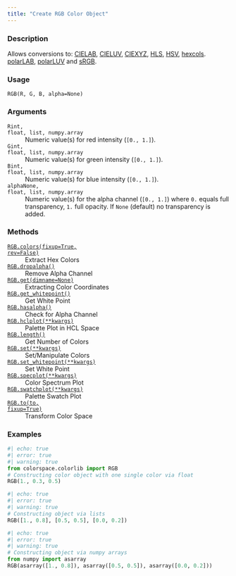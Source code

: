 ```yaml
---
title: "Create RGB Color Object"
---
```


### Description

Allows conversions to: [CIELAB](colorspace.colorlib.CIELAB.qmd), [CIELUV](colorspace.colorlib.CIELUV.qmd),
[CIEXYZ](colorspace.colorlib.CIEXYZ.qmd), [HLS](colorspace.colorlib.HLS.qmd), [HSV](colorspace.colorlib.HSV.qmd), [hexcols](colorspace.colorlib.hexcols.qmd).
[polarLAB](colorspace.colorlib.polarLAB.qmd), [polarLUV](colorspace.colorlib.polarLUV.qmd) and [sRGB](colorspace.colorlib.sRGB.qmd).

### Usage

<pre><code class='language-python'>RGB(R, G, B, alpha=None)</code></pre>

### Arguments

<dl class="pyp-list param-list">
  <dt style = "white-space: nowrap; font-family: monospace; vertical-align: top">
   <code id="colorspace.colorlib.RGB:R">R</code><code class="argument-class">int, float, list, numpy.array</code>
  </dt>
 <dd>Numeric value(s) for red intensity (`[0., 1.]`).</dd>
  <dt style = "white-space: nowrap; font-family: monospace; vertical-align: top">
   <code id="colorspace.colorlib.RGB:G">G</code><code class="argument-class">int, float, list, numpy.array</code>
  </dt>
 <dd>Numeric value(s) for green intensity (`[0., 1.]`).</dd>
  <dt style = "white-space: nowrap; font-family: monospace; vertical-align: top">
   <code id="colorspace.colorlib.RGB:B">B</code><code class="argument-class">int, float, list, numpy.array</code>
  </dt>
 <dd>Numeric value(s) for blue intensity (`[0., 1.]`).</dd>
  <dt style = "white-space: nowrap; font-family: monospace; vertical-align: top">
   <code id="colorspace.colorlib.RGB:alpha">alpha</code><code class="argument-class">None, float, list, numpy.array</code>
  </dt>
 <dd>Numeric value(s) for the alpha
channel (`[0., 1.]`) where `0.` equals full transparency, `1.` full
opacity. If `None` (default) no transparency is added.</dd>
</dl>

### Methods

<dl class="pyp-list method-list">
    <dt style = "white-space: nowrap; font-family: monospace; vertical-align: top">
       <code>[RGB.colors(fixup=True, rev=False)](colorspace.colorlib.RGB.colors.qmd)</code>
    </dt>
    <dd>Extract Hex Colors</dd>
    <dt style = "white-space: nowrap; font-family: monospace; vertical-align: top">
       <code>[RGB.dropalpha()](colorspace.colorlib.RGB.dropalpha.qmd)</code>
    </dt>
    <dd>Remove Alpha Channel</dd>
    <dt style = "white-space: nowrap; font-family: monospace; vertical-align: top">
       <code>[RGB.get(dimname=None)](colorspace.colorlib.RGB.get.qmd)</code>
    </dt>
    <dd>Extracting Color Coordinates</dd>
    <dt style = "white-space: nowrap; font-family: monospace; vertical-align: top">
       <code>[RGB.get_whitepoint()](colorspace.colorlib.RGB.get_whitepoint.qmd)</code>
    </dt>
    <dd>Get White Point</dd>
    <dt style = "white-space: nowrap; font-family: monospace; vertical-align: top">
       <code>[RGB.hasalpha()](colorspace.colorlib.RGB.hasalpha.qmd)</code>
    </dt>
    <dd>Check for Alpha Channel</dd>
    <dt style = "white-space: nowrap; font-family: monospace; vertical-align: top">
       <code>[RGB.hclplot(**kwargs)](colorspace.colorlib.RGB.hclplot.qmd)</code>
    </dt>
    <dd>Palette Plot in HCL Space</dd>
    <dt style = "white-space: nowrap; font-family: monospace; vertical-align: top">
       <code>[RGB.length()](colorspace.colorlib.RGB.length.qmd)</code>
    </dt>
    <dd>Get Number of Colors</dd>
    <dt style = "white-space: nowrap; font-family: monospace; vertical-align: top">
       <code>[RGB.set(**kwargs)](colorspace.colorlib.RGB.set.qmd)</code>
    </dt>
    <dd>Set/Manipulate Colors</dd>
    <dt style = "white-space: nowrap; font-family: monospace; vertical-align: top">
       <code>[RGB.set_whitepoint(**kwargs)](colorspace.colorlib.RGB.set_whitepoint.qmd)</code>
    </dt>
    <dd>Set White Point</dd>
    <dt style = "white-space: nowrap; font-family: monospace; vertical-align: top">
       <code>[RGB.specplot(**kwargs)](colorspace.colorlib.RGB.specplot.qmd)</code>
    </dt>
    <dd>Color Spectrum Plot</dd>
    <dt style = "white-space: nowrap; font-family: monospace; vertical-align: top">
       <code>[RGB.swatchplot(**kwargs)](colorspace.colorlib.RGB.swatchplot.qmd)</code>
    </dt>
    <dd>Palette Swatch Plot</dd>
    <dt style = "white-space: nowrap; font-family: monospace; vertical-align: top">
       <code>[RGB.to(to, fixup=True)](colorspace.colorlib.RGB.to.qmd)</code>
    </dt>
    <dd>Transform Color Space</dd>
</dl>


### Examples

```python
#| echo: true
#| error: true
#| warning: true
from colorspace.colorlib import RGB
# Constructing color object with one single color via float
RGB(1., 0.3, 0.5)
```

```python
#| echo: true
#| error: true
#| warning: true
# Constructing object via lists
RGB([1., 0.8], [0.5, 0.5], [0.0, 0.2])
```

```python
#| echo: true
#| error: true
#| warning: true
# Constructing object via numpy arrays
from numpy import asarray
RGB(asarray([1., 0.8]), asarray([0.5, 0.5]), asarray([0.0, 0.2]))
```



